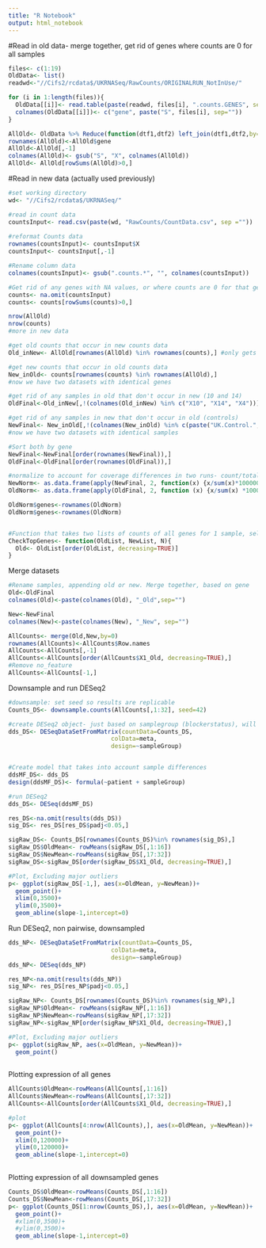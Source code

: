 ---
title: "R Notebook"
output: html_notebook
---

#Read in old data- merge together, get rid of genes where counts are 0 for all samples
```{r}
files<- c(1:19)
OldData<- list()
readwd<-"//Cifs2/rcdata$/UKRNASeq/RawCounts/ORIGINALRUN_NotInUse/"

for (i in 1:length(files)){
  OldData[[i]]<- read.table(paste(readwd, files[i], ".counts.GENES", sep=""))
  colnames(OldData[[i]])<- c("gene", paste("S", files[i], sep=""))
}

AllOld<- OldData %>% Reduce(function(dtf1,dtf2) left_join(dtf1,dtf2,by="gene"), .)
rownames(AllOld)<-AllOld$gene
AllOld<-AllOld[,-1]
colnames(AllOld)<- gsub("S", "X", colnames(AllOld))
AllOld<- AllOld[rowSums(AllOld)>0,]

```

#Read in new data (actually used previously)

```{r}
#set working directory
wd<- "//Cifs2/rcdata$/UKRNASeq/"

#read in count data
countsInput<- read.csv(paste(wd, "RawCounts/CountData.csv", sep =""))
                       
#reformat Counts data
rownames(countsInput)<- countsInput$X
countsInput<- countsInput[,-1]

#Rename column data
colnames(countsInput)<- gsub(".counts.*", "", colnames(countsInput))

#Get rid of any genes with NA values, or where counts are 0 for that gene across all samples
counts<- na.omit(countsInput)
counts<- counts[rowSums(counts)>0,]
```

```{r}
nrow(AllOld)
nrow(counts)
#more in new data

#get old counts that occur in new counts data
Old_inNew<- AllOld[rownames(AllOld) %in% rownames(counts),] #only gets rid of ~800

#get new counts that occur in old counts data
New_inOld<- counts[rownames(counts) %in% rownames(AllOld),]
#now we have two datasets with identical genes

#get rid of any samples in old that don't occur in new (10 and 14)
OldFinal<-Old_inNew[,!(colnames(Old_inNew) %in% c("X10", "X14", "X4"))]

#get rid of any samples in new that don't occur in old (controls)
NewFinal<- New_inOld[,!(colnames(New_inOld) %in% c(paste("UK.Control.", 1:5, sep="")))]
#now we have two datasets with identical samples

#Sort both by gene
NewFinal<-NewFinal[order(rownames(NewFinal)),]
OldFinal<-OldFinal[order(rownames(OldFinal)),]

#normalize to account for coverage differences in two runs- count/total *100,000 (for nicer numbers)
NewNorm<- as.data.frame(apply(NewFinal, 2, function(x) {x/sum(x)*100000}))
OldNorm<- as.data.frame(apply(OldFinal, 2, function (x) {x/sum(x) *100000}))

OldNorm$genes<-rownames(OldNorm)
OldNorm$genes<-rownames(OldNorm)


#Function that takes two lists of counts of all genes for 1 sample, selects the top 100 most expressed in one of the list, and checks for the presence of these genes in the other
CheckTopGenes<- function(OldList, NewList, N){
  Old<- OldList[order(OldList, decreasing=TRUE)]
}
```

Merge datasets
```{r}
#Rename samples, appending old or new. Merge together, based on gene
Old<-OldFinal
colnames(Old)<-paste(colnames(Old), "_Old",sep="")

New<-NewFinal
colnames(New)<-paste(colnames(New), "_New", sep="")

AllCounts<- merge(Old,New,by=0)
rownames(AllCounts)<-AllCounts$Row.names
AllCounts<-AllCounts[,-1]
AllCounts<-AllCounts[order(AllCounts$X1_Old, decreasing=TRUE),]
#Remove no_feature
AllCounts<-AllCounts[-1,]
```


Downsample and run DESeq2
```{r}
#downsample: set seed so results are replicable
Counts_DS<- downsample.counts(AllCounts[,1:32], seed=42)

#create DESeq2 object- just based on samplegroup (blockerstatus), will add samples to model later (i.e., pairwise analysis)
dds_DS<- DESeqDataSetFromMatrix(countData=Counts_DS, 
                             colData=meta, 
                             design=~sampleGroup)


#Create model that takes into account sample differences
ddsMF_DS<- dds_DS
design(ddsMF_DS)<- formula(~patient + sampleGroup)

#run DESeq2
dds_DS<- DESeq(ddsMF_DS)

res_DS<-na.omit(results(dds_DS))
sig_DS<- res_DS[res_DS$padj<0.05,]

sigRaw_DS<- Counts_DS[rownames(Counts_DS)%in% rownames(sig_DS),]
sigRaw_DS$OldMean<- rowMeans(sigRaw_DS[,1:16])
sigRaw_DS$NewMean<-rowMeans(sigRaw_DS[,17:32])
sigRaw_DS<-sigRaw_DS[order(sigRaw_DS$X1_Old, decreasing=TRUE),]

#Plot, Excluding major outliers
p<- ggplot(sigRaw_DS[-1,], aes(x=OldMean, y=NewMean))+
  geom_point()+
  xlim(0,3500)+
  ylim(0,3500)+
  geom_abline(slope-1,intercept=0)
```


Run DESeq2, non pairwise, downsampled
```{r}
dds_NP<- DESeqDataSetFromMatrix(countData=Counts_DS, 
                             colData=meta, 
                             design=~sampleGroup)
dds_NP<- DESeq(dds_NP)

res_NP<-na.omit(results(dds_NP))
sig_NP<- res_DS[res_NP$padj<0.05,]

sigRaw_NP<- Counts_DS[rownames(Counts_DS)%in% rownames(sig_NP),]
sigRaw_NP$OldMean<- rowMeans(sigRaw_NP[,1:16])
sigRaw_NP$NewMean<-rowMeans(sigRaw_NP[,17:32])
sigRaw_NP<-sigRaw_NP[order(sigRaw_NP$X1_Old, decreasing=TRUE),]

#Plot, Excluding major outliers
p<- ggplot(sigRaw_NP, aes(x=OldMean, y=NewMean))+
  geom_point()
 
```


Plotting expression of all genes
```{r}
AllCounts$OldMean<-rowMeans(AllCounts[,1:16])
AllCounts$NewMean<-rowMeans(AllCounts[,17:32])
AllCounts<-AllCounts[order(AllCounts$X1_Old, decreasing=TRUE),]

#plot
p<- ggplot(AllCounts[4:nrow(AllCounts),], aes(x=OldMean, y=NewMean))+
  geom_point()+
  xlim(0,120000)+
  ylim(0,120000)+
  geom_abline(slope-1,intercept=0)
  
```



Plotting expression of all downsampled genes
```{r}
Counts_DS$OldMean<-rowMeans(Counts_DS[,1:16])
Counts_DS$NewMean<-rowMeans(Counts_DS[,17:32])
p<- ggplot(Counts_DS[1:nrow(Counts_DS),], aes(x=OldMean, y=NewMean))+
  geom_point()+
  #xlim(0,3500)+
  #ylim(0,3500)+
  geom_abline(slope-1,intercept=0)
```




